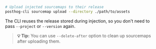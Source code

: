 ```bash
# Upload injected sourcemaps to their release
posthog-cli sourcemap upload --directory ./path/to/assets
```

The CLI reuses the release stored during injection, so you don't need to pass `--project` or `--version` again.

> **💡 Tip:** You can use `--delete-after` option to clean up sourcemaps after uploading them.
